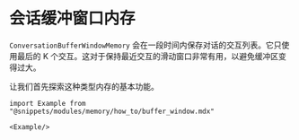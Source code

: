 # 会话缓冲窗口内存

`ConversationBufferWindowMemory` 会在一段时间内保存对话的交互列表。它只使用最后的 K 个交互。这对于保持最近交互的滑动窗口非常有用，以避免缓冲区变得过大。

让我们首先探索这种类型内存的基本功能。

```
import Example from "@snippets/modules/memory/how_to/buffer_window.mdx"

<Example/>
```
